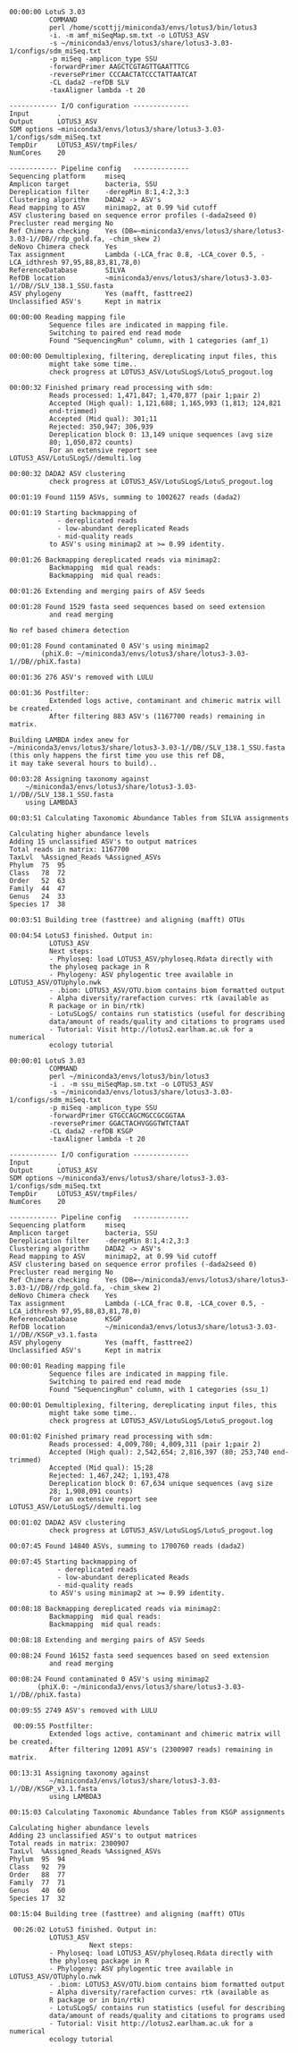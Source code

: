 ``` 
00:00:00 LotuS 3.03
          COMMAND
          perl /home/scottjj/miniconda3/envs/lotus3/bin/lotus3 
          -i. -m amf_miSeqMap.sm.txt -o LOTUS3_ASV 
          -s ~/miniconda3/envs/lotus3/share/lotus3-3.03-1/configs/sdm_miSeq.txt
          -p miSeq -amplicon_type SSU 
          -forwardPrimer AAGCTCGTAGTTGAATTTCG
          -reversePrimer CCCAACTATCCCTATTAATCAT 
          -CL dada2 -refDB SLV
          -taxAligner lambda -t 20
```

``` 
------------ I/O configuration --------------
Input       .
Output      LOTUS3_ASV
SDM options ~miniconda3/envs/lotus3/share/lotus3-3.03-1/configs/sdm_miSeq.txt
TempDir     LOTUS3_ASV/tmpFiles/
NumCores    20
``` 

``` 
------------ Pipeline config   --------------
Sequencing platform     miseq
Amplicon target         bacteria, SSU
Dereplication filter    -derepMin 8:1,4:2,3:3
Clustering algorithm    DADA2 -> ASV's
Read mapping to ASV     minimap2, at 0.99 %id cutoff
ASV clustering based on sequence error profiles (-dada2seed 0)
Precluster read merging No
Ref Chimera checking    Yes (DB=~miniconda3/envs/lotus3/share/lotus3-3.03-1//DB//rdp_gold.fa, -chim_skew 2)
deNovo Chimera check    Yes
Tax assignment          Lambda (-LCA_frac 0.8, -LCA_cover 0.5, -LCA_idthresh 97,95,88,83,81,78,0)
ReferenceDatabase       SILVA
RefDB location          ~miniconda3/envs/lotus3/share/lotus3-3.03-1//DB//SLV_138.1_SSU.fasta
ASV phylogeny           Yes (mafft, fasttree2)
Unclassified ASV's      Kept in matrix
```

``` 
00:00:00 Reading mapping file
          Sequence files are indicated in mapping file.
          Switching to paired end read mode
          Found "SequencingRun" column, with 1 categories (amf_1)
```

``` 
00:00:00 Demultiplexing, filtering, dereplicating input files, this
          might take some time..
          check progress at LOTUS3_ASV/LotuSLogS/LotuS_progout.log
```

```
00:00:32 Finished primary read processing with sdm:
          Reads processed: 1,471,847; 1,470,877 (pair 1;pair 2)
          Accepted (High qual): 1,121,688; 1,165,993 (1,813; 124,821
          end-trimmed)
          Accepted (Mid qual): 301;11
          Rejected: 350,947; 306,939
          Dereplication block 0: 13,149 unique sequences (avg size
          80; 1,050,872 counts)
          For an extensive report see LOTUS3_ASV/LotuSLogS//demulti.log

```

``` 
00:00:32 DADA2 ASV clustering
          check progress at LOTUS3_ASV/LotuSLogS/LotuS_progout.log
```

```
00:01:19 Found 1159 ASVs, summing to 1002627 reads (dada2)
```

``` 
00:01:19 Starting backmapping of 
            - dereplicated reads
            - low-abundant dereplicated Reads
            - mid-quality reads
          to ASV's using minimap2 at >= 0.99 identity.

00:01:26 Backmapping dereplicated reads via minimap2: 
          Backmapping  mid qual reads: 
          Backmapping  mid qual reads: 
```

``` 
00:01:26 Extending and merging pairs of ASV Seeds

```

``` 
00:01:28 Found 1529 fasta seed sequences based on seed extension
          and read merging

```

```
No ref based chimera detection
``` 

``` 
00:01:28 Found contaminated 0 ASV's using minimap2 
        (phiX.0: ~/miniconda3/envs/lotus3/share/lotus3-3.03-1//DB//phiX.fasta)
```

``` 
00:01:36 276 ASV's removed with LULU
```

``` 
00:01:36 Postfilter:
          Extended logs active, contaminant and chimeric matrix will be created.
          After filtering 883 ASV's (1167700 reads) remaining in matrix.

```

```
Building LAMBDA index anew for 
~/miniconda3/envs/lotus3/share/lotus3-3.03-1//DB//SLV_138.1_SSU.fasta 
(this only happens the first time you use this ref DB, 
it may take several hours to build)..
```

``` 
00:03:28 Assigning taxonomy against 
    ~/miniconda3/envs/lotus3/share/lotus3-3.03-1//DB//SLV_138.1_SSU.fasta
    using LAMBDA3
```

``` 
00:03:51 Calculating Taxonomic Abundance Tables from SILVA assignments
```

```
Calculating higher abundance levels
Adding 15 unclassified ASV's to output matrices
Total reads in matrix: 1167700
TaxLvl	%Assigned_Reads	%Assigned_ASVs
Phylum	75	95
Class	78	72
Order	52	63
Family	44	47
Genus	24	33
Species	17	38
```

``` 
00:03:51 Building tree (fasttree) and aligning (mafft) OTUs
```

``` 
00:04:54 LotuS3 finished. Output in:
          LOTUS3_ASV
          Next steps:          
          - Phyloseq: load LOTUS3_ASV/phyloseq.Rdata directly with
          the phyloseq package in R
          - Phylogeny: ASV phylogentic tree available in LOTUS3_ASV/OTUphylo.nwk
          - .biom: LOTUS3_ASV/OTU.biom contains biom formatted output
          - Alpha diversity/rarefaction curves: rtk (available as
          R package or in bin/rtk)
          - LotuSLogS/ contains run statistics (useful for describing
          data/amount of reads/quality and citations to programs used
          - Tutorial: Visit http://lotus2.earlham.ac.uk for a numerical
          ecology tutorial
```













```
00:00:01 LotuS 3.03
          COMMAND
          perl ~/miniconda3/envs/lotus3/bin/lotus3 
          -i . -m ssu_miSeqMap.sm.txt -o LOTUS3_ASV 
          -s ~/miniconda3/envs/lotus3/share/lotus3-3.03-1/configs/sdm_miSeq.txt
          -p miSeq -amplicon_type SSU 
          -forwardPrimer GTGCCAGCMGCCGCGGTAA
          -reversePrimer GGACTACHVGGGTWTCTAAT 
          -CL dada2 -refDB KSGP
          -taxAligner lambda -t 20
```


```
------------ I/O configuration --------------
Input       .
Output      LOTUS3_ASV
SDM options ~/miniconda3/envs/lotus3/share/lotus3-3.03-1/configs/sdm_miSeq.txt
TempDir     LOTUS3_ASV/tmpFiles/
NumCores    20
```


```
------------ Pipeline config   --------------
Sequencing platform     miseq
Amplicon target         bacteria, SSU
Dereplication filter    -derepMin 8:1,4:2,3:3
Clustering algorithm    DADA2 -> ASV's
Read mapping to ASV     minimap2, at 0.99 %id cutoff
ASV clustering based on sequence error profiles (-dada2seed 0)
Precluster read merging No
Ref Chimera checking    Yes (DB=~/miniconda3/envs/lotus3/share/lotus3-3.03-1//DB//rdp_gold.fa, -chim_skew 2)
deNovo Chimera check    Yes
Tax assignment          Lambda (-LCA_frac 0.8, -LCA_cover 0.5, -LCA_idthresh 97,95,88,83,81,78,0)
ReferenceDatabase       KSGP
RefDB location          ~/miniconda3/envs/lotus3/share/lotus3-3.03-1//DB//KSGP_v3.1.fasta
ASV phylogeny           Yes (mafft, fasttree2)
Unclassified ASV's      Kept in matrix
```

```
00:00:01 Reading mapping file
          Sequence files are indicated in mapping file.
          Switching to paired end read mode
          Found "SequencingRun" column, with 1 categories (ssu_1)
```
```
00:00:01 Demultiplexing, filtering, dereplicating input files, this
          might take some time..
          check progress at LOTUS3_ASV/LotuSLogS/LotuS_progout.log
```
 
 
```
00:01:02 Finished primary read processing with sdm:
          Reads processed: 4,009,780; 4,009,311 (pair 1;pair 2)
          Accepted (High qual): 2,542,654; 2,816,397 (80; 253,740 end-trimmed)
          Accepted (Mid qual): 15;28
          Rejected: 1,467,242; 1,193,478
          Dereplication block 0: 67,634 unique sequences (avg size
          28; 1,908,091 counts)
          For an extensive report see LOTUS3_ASV/LotuSLogS//demulti.log
```

```
00:01:02 DADA2 ASV clustering
          check progress at LOTUS3_ASV/LotuSLogS/LotuS_progout.log

```
 
```
00:07:45 Found 14840 ASVs, summing to 1700760 reads (dada2)
```

```
00:07:45 Starting backmapping of 
            - dereplicated reads
            - low-abundant dereplicated Reads
            - mid-quality reads
          to ASV's using minimap2 at >= 0.99 identity.
```

```
00:08:18 Backmapping dereplicated reads via minimap2: 
          Backmapping  mid qual reads: 
          Backmapping  mid qual reads: 
```

```
00:08:18 Extending and merging pairs of ASV Seeds
```

```
00:08:24 Found 16152 fasta seed sequences based on seed extension
          and read merging
```


```
00:08:24 Found contaminated 0 ASV's using minimap2 
       (phiX.0: ~/miniconda3/envs/lotus3/share/lotus3-3.03-1//DB//phiX.fasta)
```

```
00:09:55 2749 ASV's removed with LULU
```

```
 00:09:55 Postfilter:
          Extended logs active, contaminant and chimeric matrix will be created.
          After filtering 12091 ASV's (2300907 reads) remaining in matrix.
```

```
00:13:31 Assigning taxonomy against 
          ~/miniconda3/envs/lotus3/share/lotus3-3.03-1//DB//KSGP_v3.1.fasta
          using LAMBDA3
```

```
00:15:03 Calculating Taxonomic Abundance Tables from KSGP assignments
```

```
Calculating higher abundance levels
Adding 23 unclassified ASV's to output matrices
Total reads in matrix: 2300907
TaxLvl	%Assigned_Reads	%Assigned_ASVs
Phylum	95	94
Class	92	79
Order	88	77
Family	77	71
Genus	40	60
Species	17	32
```

```
00:15:04 Building tree (fasttree) and aligning (mafft) OTUs
```

```
 00:26:02 LotuS3 finished. Output in:
          LOTUS3_ASV
                    Next steps:          
          - Phyloseq: load LOTUS3_ASV/phyloseq.Rdata directly with
          the phyloseq package in R
          - Phylogeny: ASV phylogentic tree available in LOTUS3_ASV/OTUphylo.nwk
          - .biom: LOTUS3_ASV/OTU.biom contains biom formatted output
          - Alpha diversity/rarefaction curves: rtk (available as
          R package or in bin/rtk)
          - LotuSLogS/ contains run statistics (useful for describing
          data/amount of reads/quality and citations to programs used
          - Tutorial: Visit http://lotus2.earlham.ac.uk for a numerical
          ecology tutorial
```